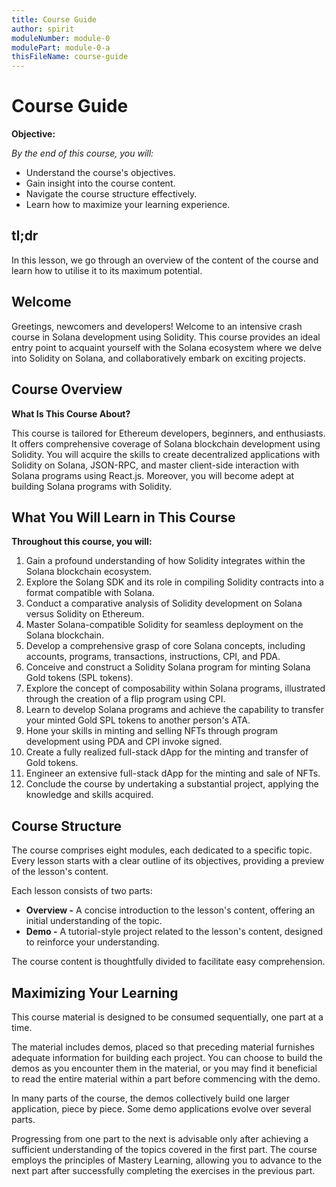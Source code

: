 ```yaml
---
title: Course Guide
author: spirit
moduleNumber: module-0
modulePart: module-0-a
thisFileName: course-guide
---
```


# **Course Guide**

**Objective:**

_By the end of this course, you will:_

- Understand the course's objectives.
- Gain insight into the course content.
- Navigate the course structure effectively.
- Learn how to maximize your learning experience.

## tl;dr

In this lesson, we go through an overview of the content of the course and learn how to utilise it to its maximum potential.

## **Welcome**

Greetings, newcomers and developers! Welcome to an intensive crash course in Solana development using Solidity. This course provides an ideal entry point to acquaint yourself with the Solana ecosystem where we delve into Solidity on Solana, and collaboratively embark on exciting projects.

## **Course Overview**

**What Is This Course About?**

This course is tailored for Ethereum developers, beginners, and enthusiasts. It offers comprehensive coverage of Solana blockchain development using Solidity. You will acquire the skills to create decentralized applications with Solidity on Solana, JSON-RPC, and master client-side interaction with Solana programs using React.js. Moreover, you will become adept at building Solana programs with Solidity.

## **What You Will Learn in This Course**

**Throughout this course, you will:**

1. Gain a profound understanding of how Solidity integrates within the Solana blockchain ecosystem.
2. Explore the Solang SDK and its role in compiling Solidity contracts into a format compatible with Solana.
3. Conduct a comparative analysis of Solidity development on Solana versus Solidity on Ethereum.
4. Master Solana-compatible Solidity for seamless deployment on the Solana blockchain.
5. Develop a comprehensive grasp of core Solana concepts, including accounts, programs, transactions, instructions, CPI, and PDA.
6. Conceive and construct a Solidity Solana program for minting Solana Gold tokens (SPL tokens).
7. Explore the concept of composability within Solana programs, illustrated through the creation of a flip program using CPI.
8. Learn to develop Solana programs and achieve the capability to transfer your minted Gold SPL tokens to another person's ATA.
9. Hone your skills in minting and selling NFTs through program development using PDA and CPI invoke signed.
10. Create a fully realized full-stack dApp for the minting and transfer of Gold tokens.
11. Engineer an extensive full-stack dApp for the minting and sale of NFTs.
12. Conclude the course by undertaking a substantial project, applying the knowledge and skills acquired.

## **Course Structure**

The course comprises eight modules, each dedicated to a specific topic. Every lesson starts with a clear outline of its objectives, providing a preview of the lesson's content.

Each lesson consists of two parts:

- **Overview -** A concise introduction to the lesson's content, offering an initial understanding of the topic.
- **Demo -** A tutorial-style project related to the lesson's content, designed to reinforce your understanding.

The course content is thoughtfully divided to facilitate easy comprehension.

## **Maximizing Your Learning**

This course material is designed to be consumed sequentially, one part at a time.

The material includes demos, placed so that preceding material furnishes adequate information for building each project. You can choose to build the demos as you encounter them in the material, or you may find it beneficial to read the entire material within a part before commencing with the demo.

In many parts of the course, the demos collectively build one larger application, piece by piece. Some demo applications evolve over several parts.

Progressing from one part to the next is advisable only after achieving a sufficient understanding of the topics covered in the first part. The course employs the principles of Mastery Learning, allowing you to advance to the next part after successfully completing the exercises in the previous part.
